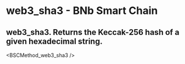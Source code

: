 # web3_sha3 - BNb Smart Chain

## web3_sha3. Returns the Keccak-256 hash of a given hexadecimal string.


<BSCMethod_web3_sha3 />
